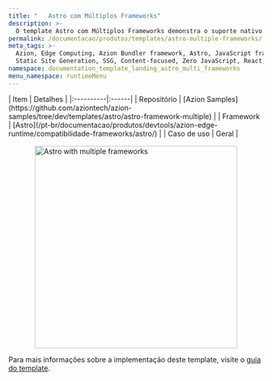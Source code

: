 ```yaml
---
title: "   Astro com Múltiplos Frameworks"
description: >-
  O template Astro com Múltiplos Frameworks demonstra o suporte nativo do Astro para diversos frameworks.
permalink: /documentacao/produtos/templates/astro-multiple-frameworks/
meta_tags: >-
  Azion, Edge Computing, Azion Bundler framework, Astro, JavaScript frameworks,
  Static Site Generation, SSG, Content-focused, Zero JavaScript, React, Preact, Svelte, Vue
namespace: documentation_template_landing_astro_multi_frameworks
menu_namespace: runtimeMenu
---
```



<div class="[&_.flex.flex-col]:!gap-4 [&_.flex.flex-col]:md:!gap-8 [&_.flex.flex-col]:2xl:!gap-16">
  <SectionBasicContent
    titleTag="h2"
    description="O template Astro com Múltiplos Frameworks demonstra o suporte nativo do Astro para diversos frameworks (React, Preact, Svelte e Vue). Ao usar este template, nenhuma configuração é necessária para habilitar esses frameworks, basta começar a escrever componentes em src/components. "
    buttons={[
      { label: "Deploy template", link: "https://console.azion.com/create/astro/astro-multi", outlined: false, icon: "ai ai-azion", iconPos: "left" },
      { label: "Ver demo", link: "https://jlhm2h8zmh.map.azionedge.net/", severity: "secondary" }
    ]}
  />
</div>

<div style="display: flex; gap: 1rem; align-items: center; flex-direction: row; flex-wrap: wrap;">
  <div style="flex: 1; min-width: 300px;">
    | Item | Detalhes |
    |:----------|:------|
    | Repositório | [Azion Samples](https://github.com/aziontech/azion-samples/tree/dev/templates/astro/astro-framework-multiple) |
    | Framework | [Astro](/pt-br/documentacao/produtos/devtools/azion-edge-runtime/compatibilidade-frameworks/astro/) |
    | Caso de uso | Geral |
  </div>
  <div style="display: flex; justify-content: center; align-items: center; flex: 1; min-width: 300px;">
    <img src="/assets/docs/images/uploads/template-showcase/astro/astro-multiple-frameworks.png" width="400" alt="Astro with multiple frameworks" style="max-width: 100%; height: auto;" />
  </div>
</div>

Para mais informações sobre a implementação deste template, visite o [guia do template](/en/documentation/products/guides/astro-ecommerce-collection/).